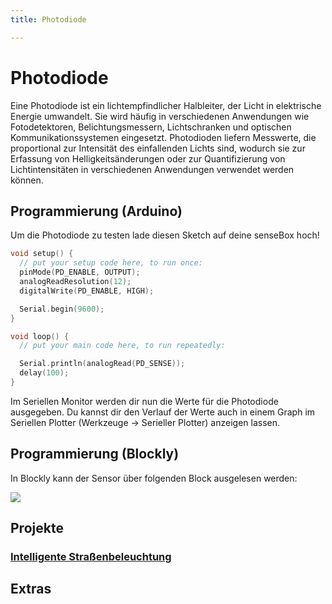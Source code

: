 ```yaml
---
title: Photodiode

---
```


# Photodiode
Eine Photodiode ist ein lichtempfindlicher Halbleiter, der Licht in elektrische Energie umwandelt. Sie wird häufig in verschiedenen Anwendungen wie Fotodetektoren, Belichtungsmessern, Lichtschranken und optischen Kommunikationssystemen eingesetzt. Photodioden liefern Messwerte, die proportional zur Intensität des einfallenden Lichts sind, wodurch sie zur Erfassung von Helligkeitsänderungen oder zur Quantifizierung von Lichtintensitäten in verschiedenen Anwendungen verwendet werden können.


## Programmierung (Arduino)

Um die Photodiode zu testen lade diesen Sketch auf deine senseBox hoch!

```cpp
void setup() {
  // put your setup code here, to run once:
  pinMode(PD_ENABLE, OUTPUT);
  analogReadResolution(12);
  digitalWrite(PD_ENABLE, HIGH);

  Serial.begin(9600);
}

void loop() {
  // put your main code here, to run repeatedly:

  Serial.println(analogRead(PD_SENSE));
  delay(100);
}
```

Im Seriellen Monitor werden dir nun die Werte für die Photodiode ausgegeben. Du kannst dir den Verlauf der Werte auch in einem Graph im Seriellen Plotter (Werkzeuge -> Serieller Plotter) anzeigen lassen.

## Programmierung (Blockly)

In Blockly kann der Sensor über folgenden Block ausgelesen werden:

![](/img/hardware-bilder/photodiode/blockPD.png)

## Projekte

### [Intelligente Straßenbeleuchtung](https://sensebox.de/projects/de/2024-01-10-stra%C3%9Fenbeleuchtung_s2)

## Extras